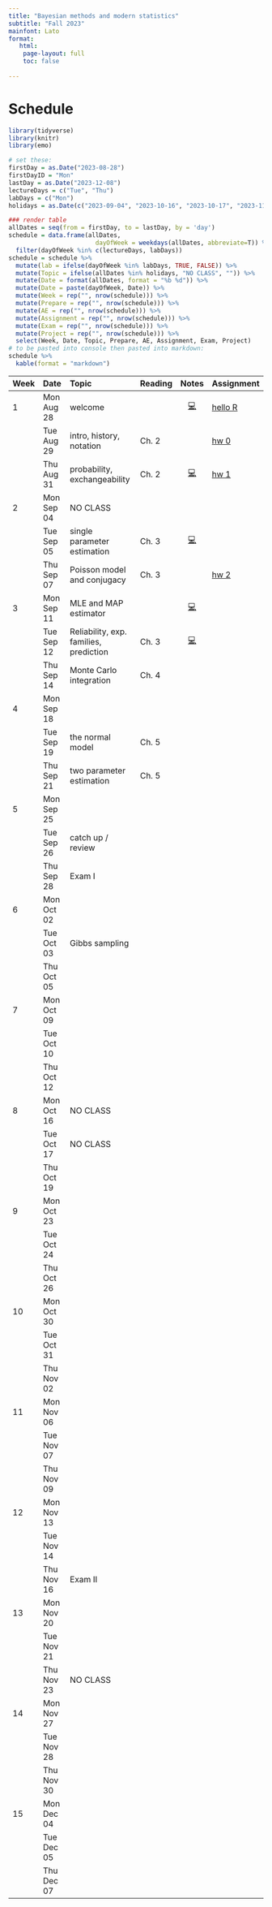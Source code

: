 ```yaml
---
title: "Bayesian methods and modern statistics"
subtitle: "Fall 2023"
mainfont: Lato
format: 
   html: 
    page-layout: full
    toc: false
  
---
```


# Schedule

```r
library(tidyverse)
library(knitr)
library(emo)
```

```r
# set these:
firstDay = as.Date("2023-08-28")
firstDayID = "Mon"
lastDay = as.Date("2023-12-08")
lectureDays = c("Tue", "Thu")
labDays = c("Mon")
holidays = as.Date(c("2023-09-04", "2023-10-16", "2023-10-17", "2023-11-22", "2023-11-23", "2023-11-24"))

### render table
allDates = seq(from = firstDay, to = lastDay, by = 'day')
schedule = data.frame(allDates,
                        dayOfWeek = weekdays(allDates, abbreviate=T)) %>%
  filter(dayOfWeek %in% c(lectureDays, labDays))
schedule = schedule %>%
  mutate(lab = ifelse(dayOfWeek %in% labDays, TRUE, FALSE)) %>%
  mutate(Topic = ifelse(allDates %in% holidays, "NO CLASS", "")) %>%
  mutate(Date = format(allDates, format = "%b %d")) %>%
  mutate(Date = paste(dayOfWeek, Date)) %>%
  mutate(Week = rep("", nrow(schedule))) %>%
  mutate(Prepare = rep("", nrow(schedule))) %>%
  mutate(AE = rep("", nrow(schedule))) %>%
  mutate(Assignment = rep("", nrow(schedule))) %>%
  mutate(Exam = rep("", nrow(schedule))) %>%
  mutate(Project = rep("", nrow(schedule))) %>%
  select(Week, Date, Topic, Prepare, AE, Assignment, Exam, Project)
# to be pasted into console then pasted into markdown:
schedule %>%
  kable(format = "markdown")
```

| Week | Date       | Topic                        | Reading | Notes | Assignment |
|:-----|:-----------|:----------------------------------|-----|:------:|:-----------|
| 1    | Mon Aug 28 | welcome                     |         | [💻](/slides/lab0-welcome.html)       | [hello R](/labs/lab0.html)           |
|      | Tue Aug 29 | intro, history, notation          | Ch. 2   |       | [hw 0](/hw/hw00.html)            |
|      | Thu Aug 31 | probability, exchangeability | Ch. 2   |[💻](/notes/probability.html)       |  [hw 1](/hw/hw01.html)          |
| 2    | Mon Sep 04 | NO CLASS                     |         |       |            |
|      | Tue Sep 05 | single parameter estimation                             | Ch. 3        | [💻](/notes/estimation1.html) |       |            |
|      | Thu Sep 07 | Poisson model and conjugacy                             | Ch. 3         |        | [hw 2](/hw/hw02.html)           |
| 3    | Mon Sep 11 | MLE and MAP estimator                              |         | [💻](/slides/lab1.html)      |            |
|      | Tue Sep 12 | Reliability, exp. families, prediction                            | Ch. 3        | [💻](/notes/prediction1.html)      |            |
|      | Thu Sep 14 |  Monte Carlo integration                         | Ch. 4        |       |            |
| 4    | Mon Sep 18 |                              |         |       |            |
|      | Tue Sep 19 | the normal model                            | Ch. 5        |       |            |
|      | Thu Sep 21 | two parameter estimation                           | Ch. 5        |       |            |
| 5    | Mon Sep 25 |                              |         |       |            |
|      | Tue Sep 26 | catch up / review                            |         |       |            |
|      | Thu Sep 28 | Exam I                             |         |       |            |
| 6    | Mon Oct 02 |                              |         |       |            |
|      | Tue Oct 03 | Gibbs sampling                             |         |       |            |
|      | Thu Oct 05 |                              |         |       |            |
| 7    | Mon Oct 09 |                              |         |       |            |
|      | Tue Oct 10 |                              |         |       |            |
|      | Thu Oct 12 |                              |         |       |            |
| 8    | Mon Oct 16 | NO CLASS                     |         |       |            |
|      | Tue Oct 17 | NO CLASS                     |         |       |            |
|      | Thu Oct 19 |                              |         |       |            |
| 9    | Mon Oct 23 |                              |         |       |            |
|      | Tue Oct 24 |                              |         |       |            |
|      | Thu Oct 26 |                              |         |       |            |
| 10   | Mon Oct 30 |                              |         |       |            |
|      | Tue Oct 31 |                              |         |       |            |
|      | Thu Nov 02 |                              |         |       |            |
| 11   | Mon Nov 06 |                              |         |       |            |
|      | Tue Nov 07 |                              |         |       |            |
|      | Thu Nov 09 |                              |         |       |            |
| 12   | Mon Nov 13 |                              |         |       |            |
|      | Tue Nov 14 |                              |         |       |            |
|      | Thu Nov 16 |  Exam II                            |         |       |            |
| 13   | Mon Nov 20 |                              |         |       |            |
|      | Tue Nov 21 |                              |         |       |            |
|      | Thu Nov 23 | NO CLASS                     |         |       |            |
| 14   | Mon Nov 27 |                              |         |       |            |
|      | Tue Nov 28 |                              |         |       |            |
|      | Thu Nov 30 |                              |         |       |            |
| 15   | Mon Dec 04 |                              |         |       |            |
|      | Tue Dec 05 |                              |         |       |            |
|      | Thu Dec 07 |                              |         |       |            |

<!-- | Week | Date       | Topic                                  |              Notes              | Lab                      | Exam                                  | Project | -->

<!-- |:----------|:----------|:----------|:---------:|:----------|:----------|:----------| -->

<!-- | 0    | Fri Jan 13 | welcome                                |  [💻](/slides/01-welcome.html)  |                          |                                       |         | -->

<!-- | 1    | Tue Jan 17 | git                                    | [💻](/slides/lab0-welcome.html) | [lab 0](/labs/lab0.html) |                                       |         | -->

<!-- |      | Wed Jan 18 | control flow, loops and functions      |    [💻](/slides/lec02.html)     |                          |                                       |         | -->

<!-- |      | Fri Jan 20 | NAs, lists, NULL and attributes        |    [💻](/slides/lec03.html)     |                          |                                       |         | -->

<!-- | 2    | Tue Jan 24 | if it's a function, fix it             |                                 | [lab 1](/labs/lab1.html) |                                       |         | -->

<!-- |      | Wed Jan 25 | object oriented programming            |    [💻](/slides/lec04.html)     |                          |                                       |         | -->

<!-- |      | Fri Jan 27 | tidy data and dplyr                    |    [💻](/slides/lec05.html)     |                          |                                       |         | -->

<!-- | 3    | Tue Jan 31 | computational masonry                  |                                 | [lab 2](/labs/lab2.html) |                                       |         | -->

<!-- |      | Wed Feb 01 | subsetting                             |    [💻](/slides/lec06.html)     |                          |                                       |         | -->

<!-- |      | Fri Feb 03 | ggplot2                                |    [💻](/slides/lec07.html)     |                          |                                       |         | -->

<!-- | 4    | Tue Feb 07 | dream of plots                         |                                 | [lab 3](/labs/lab3.html) |                                       |         | -->

<!-- |      | Wed Feb 08 | functional programming and purrr       |    [💻](/slides/lec08.html)     |                          |                                       |         | -->

<!-- |      | Fri Feb 10 | regular expressions                    |    [💻](/slides/lec09.html)     |                          |                                       |         | -->

<!-- | 5    | Tue Feb 14 | wrangling the written word             |                                 | [lab 4](/labs/lab4.html) |                                       |         | -->

<!-- |      | Wed Feb 15 | catch-up                               |                                 |                          |                                       |         | -->

<!-- |      | Fri Feb 17 | review / questions / exam              |                                 |                          | [exam 1 release](/exams/exam01.html) |         | -->

<!-- | 6    | Tue Feb 21 | no lab: exam 1                         |                                 |                |   exam 1 due                                    |         | -->

<!-- |      | Wed Feb 22 | complexity and parallelization |  [💻](/slides/lec10.html)                                |                          |                                       |         | -->

<!-- |      | Fri Feb 24 | intro to optimization          |  [💻](/slides/lec11.html)                                |                          |                                       |         | -->

<!-- | 7    | Tue Feb 28 | where's zero?                                       |                                 | [lab 5](/labs/lab5.html)                         |                                       |         | -->

<!-- |      | Wed Mar 01 | Newton-Raphson                  |[💻](/slides/lec12.html)                                  |                          |                                       |         | -->

<!-- |      | Fri Mar 03 | Newton-Raphson examples           |                                 |                          |                                       |         | -->

<!-- | 8    | Tue Mar 07 |  continue lab                                      |                                 |                          |                                       |         | -->

<!-- |      | Wed Mar 08 | MM principles   |   [💻](/slides/lec13.html)                              |                          |                                       |         | -->

<!-- |      | Fri Mar 10 | MM example                        |   [💻](/slides/lec14.html)                              |                          |                                       |         | -->

<!-- | 9    | Tue Mar 14 | NO CLASS: Spring break                 |                                 |                          |                                       |         | -->

<!-- |      | Wed Mar 15 | NO CLASS: Spring break                 |                                 |                          |                                       |         | -->

<!-- |      | Fri Mar 17 | NO CLASS: Spring break                 |                                 |                          |                                       |         | -->

<!-- | 10   | Tue Mar 21 | ascend the likelihood                                      |                                 | [lab 6](/labs/lab6.html)                          |                                       |         | -->

<!-- |      | Wed Mar 22 | EM algorithm                      | [💻](/slides/lec15.html)                                 |                          |                                       |         | -->

<!-- |      | Fri Mar 24 | Monte Carlo integration                          |  [💻](/slides/lec16.html)                                |                          |                                       |         | -->

<!-- | 11   | Tue Mar 28 | continue lab                                       |                                 |                          |                                       |         | -->

<!-- |      | Wed Mar 29 | importance sampling                                 | [💻](/slides/lec17.html)                                 |                          |                                       |         | -->

<!-- |      | Fri Mar 31 | review / questions / exam                          |                                 |                          |   [exam 2 release](/exams/exam02.html)                                     |          | -->

<!-- | 12   | Tue Apr 04 |  no lab: exam 2                                       |                               |                          |  exam 2 due                                     |         | -->

<!-- |      | Wed Apr 05 |  shiny I                 |  [💻](/slides/lec18.html)                                |                          |                                       |         | -->

<!-- |      | Fri Apr 07 | shiny II              |                                 |                          |                                       |         | -->

<!-- | 13   | Tue Apr 11 | shiny dashboard                                  |                                 |               [on GitHub](https://github.com/orgs/sta323-sp23/repositories)         |                                  |         | -->

<!-- |      | Wed Apr 12 | SQL                 |                                 |                          |                                       |         | -->

<!-- |      | Fri Apr 14 | project tips                          |                                 |                          |                                       |         | -->

<!-- | 14   | Tue Apr 18 | project workday                                     |                                 |                          |                                       |         | -->

<!-- |      | Wed Apr 19 | APIs                                   |   [💻](/slides/lec20.html)                               |                          |                                       |         | -->

<!-- |      | Fri Apr 21 | covariance & PCA                                    | [💻](/slides/lec21.html)                                |                          |                                       |         | -->

<!-- | 15   | Tue Apr 25 | project presentations              |                                 |                          |                                       |         | -->

<!-- |      | Wed Apr 26 | special topic: cryptanalysis                         |  [💻](/slides/lec22.html)                               |                          |                                       |         | -->
